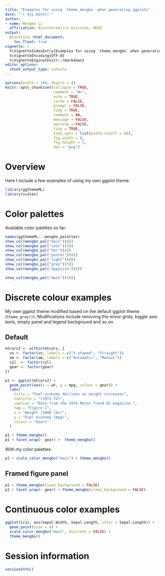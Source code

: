 ```yaml
---
title: "Examples for using `theme_mengbo` when generating ggplots"
date: "`r Sys.Date()`"
author:
- name: Mengbo Li
  affiliation: Bioinformatics Division, WEHI
output:
  BiocStyle::html_document:
    toc_float: true
vignette: >
  %\VignetteIndexEntry{Examples for using `theme_mengbo` when generating ggplots}
  %\VignetteEncoding{UTF-8}
  %\VignetteEngine{knitr::rmarkdown}
editor_options: 
  chunk_output_type: console
---
```


```r
options(width = 100, digits = 4)
knitr::opts_chunk$set(collapse = TRUE, 
                      comment = "#>", 
                      echo = TRUE, 
                      cache = FALSE, 
                      prompt = FALSE,
                      tidy = TRUE,
                      comment = NA, 
                      message = FALSE, 
                      warning = FALSE, 
                      tidy = TRUE, 
                      tidy.opts = list(width.cutoff = 60),
                      fig.width = 8, 
                      fig.height = 5, 
                      dev = "png")
```

# Overview

Here I include a few examples of using my own ggplot theme. 

```r
library(ggthemeML)
library(scales)
```


# Color palettes

Available color palettes so far:

```r
names(ggthemeML:::mengbo_palettes)
show_col(mengbo_pal("main")(8))
show_col(mengbo_pal("cool")(4))
show_col(mengbo_pal("hot")(4))
show_col(mengbo_pal("pastel")(8))
show_col(mengbo_pal("light")(8))
show_col(mengbo_pal("grey")(5))
show_col(mengbo_pal("opposite")(6))
```


```r
show_col(mengbo_pal("main")(16))
```

# Discrete colour examples

My own ggplot theme modified based on the default ggplot theme (`theme_grey()`). Modifications include removing the minor grids, bigger axis texts, empty panel and legend background and so on. 

## Default

```r
mtcars2 <- within(mtcars, {
  vs <- factor(vs, labels = c("V-shaped", "Straight"))
  am <- factor(am, labels = c("Automatic", "Manual"))
  cyl  <- factor(cyl)
  gear <- factor(gear)
})

p1 <- ggplot(mtcars2) +
  geom_point(aes(x = wt, y = mpg, colour = gear)) +
  labs(
    title = "Fuel economy declines as weight increases",
    subtitle = "(1973-74)",
    caption = "Data from the 1974 Motor Trend US magazine.",
    tag = "Figure 1",
    x = "Weight (1000 lbs)",
    y = "Fuel economy (mpg)",
    colour = "Gears"
  )
```


```r
p1 + theme_mengbo()
p1 + facet_wrap(~ gear) +  theme_mengbo()
```

With my color palettes:

```r
p1 + scale_color_mengbo("main") + theme_mengbo()
```


## Framed figure panel

```r
p1 + theme_mengbo(clean_background = FALSE)
p1 + facet_wrap(~ gear) + theme_mengbo(clean_background = FALSE)
```


# Continuous color examples

```r
ggplot(iris, aes(Sepal.Width, Sepal.Length, color = Sepal.Length)) +
  geom_point(size = 4) +
  scale_color_mengbo("main", discrete = FALSE) + 
  theme_mengbo()
```




# Session information 

```r
sessionInfo()
```

